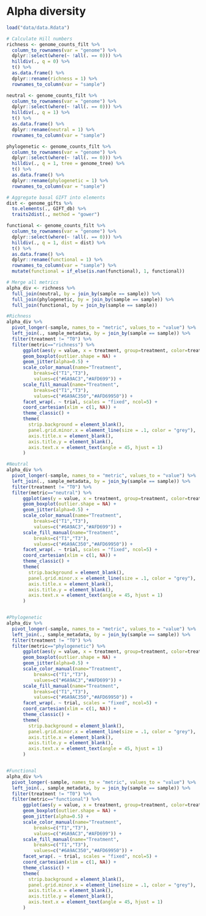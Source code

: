# Alpha diversity

```r
load("data/data.Rdata")
```

```r
# Calculate Hill numbers
richness <- genome_counts_filt %>%
  column_to_rownames(var = "genome") %>%
  dplyr::select(where(~ !all(. == 0))) %>%
  hilldiv(., q = 0) %>%
  t() %>%
  as.data.frame() %>%
  dplyr::rename(richness = 1) %>%
  rownames_to_column(var = "sample")

neutral <- genome_counts_filt %>%
  column_to_rownames(var = "genome") %>%
  dplyr::select(where(~ !all(. == 0))) %>%
  hilldiv(., q = 1) %>%
  t() %>%
  as.data.frame() %>%
  dplyr::rename(neutral = 1) %>%
  rownames_to_column(var = "sample")

phylogenetic <- genome_counts_filt %>%
  column_to_rownames(var = "genome") %>%
  dplyr::select(where(~ !all(. == 0))) %>%
  hilldiv(., q = 1, tree = genome_tree) %>%
  t() %>%
  as.data.frame() %>%
  dplyr::rename(phylogenetic = 1) %>%
  rownames_to_column(var = "sample")

# Aggregate basal GIFT into elements
dist <- genome_gifts %>%
  to.elements(., GIFT_db) %>%
  traits2dist(., method = "gower")

functional <- genome_counts_filt %>%
  column_to_rownames(var = "genome") %>%
  dplyr::select(where(~ !all(. == 0))) %>%
  hilldiv(., q = 1, dist = dist) %>%
  t() %>%
  as.data.frame() %>%
  dplyr::rename(functional = 1) %>%
  rownames_to_column(var = "sample") %>%
  mutate(functional = if_else(is.nan(functional), 1, functional))

# Merge all metrics
alpha_div <- richness %>%
  full_join(neutral, by = join_by(sample == sample)) %>%
  full_join(phylogenetic, by = join_by(sample == sample)) %>%
  full_join(functional, by = join_by(sample == sample))
```

```r

#Richness
alpha_div %>%
  pivot_longer(-sample, names_to = "metric", values_to = "value") %>%
  left_join(., sample_metadata, by = join_by(sample == sample)) %>%
  filter(treatment != "T0") %>% 
  filter(metric=="richness") %>%
      ggplot(aes(y = value, x = treatment, group=treatment, color=treatment, fill=treatment)) +
      geom_boxplot(outlier.shape = NA) +
      geom_jitter(alpha=0.5) +
      scale_color_manual(name="Treatment",
          breaks=c("T1","T3"),
          values=c("#6A9AC3","#AFD699")) +
      scale_fill_manual(name="Treatment",
          breaks=c("T1","T3"),
          values=c("#6A9AC350","#AFD69950")) +
      facet_wrap(. ~ trial, scales = "fixed", ncol=5) +
      coord_cartesian(xlim = c(1, NA)) +
      theme_classic() +
      theme(
        strip.background = element_blank(),
        panel.grid.minor.x = element_line(size = .1, color = "grey"),
        axis.title.x = element_blank(),
        axis.title.y = element_blank(),
        axis.text.x = element_text(angle = 45, hjust = 1)
      )

#Neutral
alpha_div %>%
  pivot_longer(-sample, names_to = "metric", values_to = "value") %>%
  left_join(., sample_metadata, by = join_by(sample == sample)) %>%
  filter(treatment != "T0") %>% 
  filter(metric=="neutral") %>%
      ggplot(aes(y = value, x = treatment, group=treatment, color=treatment, fill=treatment)) +
      geom_boxplot(outlier.shape = NA) +
      geom_jitter(alpha=0.5) +
      scale_color_manual(name="Treatment",
          breaks=c("T1","T3"),
          values=c("#6A9AC3","#AFD699")) +
      scale_fill_manual(name="Treatment",
          breaks=c("T1","T3"),
          values=c("#6A9AC350","#AFD69950")) +
      facet_wrap(. ~ trial, scales = "fixed", ncol=5) +
      coord_cartesian(xlim = c(1, NA)) +
      theme_classic() +
      theme(
        strip.background = element_blank(),
        panel.grid.minor.x = element_line(size = .1, color = "grey"),
        axis.title.x = element_blank(),
        axis.title.y = element_blank(),
        axis.text.x = element_text(angle = 45, hjust = 1)
      )


#Phylogenetic
alpha_div %>%
  pivot_longer(-sample, names_to = "metric", values_to = "value") %>%
  left_join(., sample_metadata, by = join_by(sample == sample)) %>%
  filter(treatment != "T0") %>% 
  filter(metric=="phylogenetic") %>%
      ggplot(aes(y = value, x = treatment, group=treatment, color=treatment, fill=treatment)) +
      geom_boxplot(outlier.shape = NA) +
      geom_jitter(alpha=0.5) +
      scale_color_manual(name="Treatment",
          breaks=c("T1","T3"),
          values=c("#6A9AC3","#AFD699")) +
      scale_fill_manual(name="Treatment",
          breaks=c("T1","T3"),
          values=c("#6A9AC350","#AFD69950")) +
      facet_wrap(. ~ trial, scales = "fixed", ncol=5) +
      coord_cartesian(xlim = c(1, NA)) +
      theme_classic() +
      theme(
        strip.background = element_blank(),
        panel.grid.minor.x = element_line(size = .1, color = "grey"),
        axis.title.x = element_blank(),
        axis.title.y = element_blank(),
        axis.text.x = element_text(angle = 45, hjust = 1)
      )


#Functional
alpha_div %>%
  pivot_longer(-sample, names_to = "metric", values_to = "value") %>%
  left_join(., sample_metadata, by = join_by(sample == sample)) %>%
  filter(treatment != "T0") %>% 
  filter(metric=="functional") %>%
      ggplot(aes(y = value, x = treatment, group=treatment, color=treatment, fill=treatment)) +
      geom_boxplot(outlier.shape = NA) +
      geom_jitter(alpha=0.5) +
      scale_color_manual(name="Treatment",
          breaks=c("T1","T3"),
          values=c("#6A9AC3","#AFD699")) +
      scale_fill_manual(name="Treatment",
          breaks=c("T1","T3"),
          values=c("#6A9AC350","#AFD69950")) +
      facet_wrap(. ~ trial, scales = "fixed", ncol=5) +
      coord_cartesian(xlim = c(1, NA)) +
      theme_classic() +
      theme(
        strip.background = element_blank(),
        panel.grid.minor.x = element_line(size = .1, color = "grey"),
        axis.title.x = element_blank(),
        axis.title.y = element_blank(),
        axis.text.x = element_text(angle = 45, hjust = 1)
      )

```

